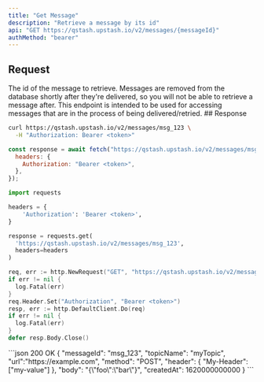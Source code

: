 ```yaml
---
title: "Get Message"
description: "Retrieve a message by its id"
api: "GET https://qstash.upstash.io/v2/messages/{messageId}"
authMethod: "bearer"
---
```


## Request

<ParamField path="messageId" type="string" required>
  The id of the message to retrieve.
</ParamField>

<Warning>
Messages are removed from the database shortly after they're delivered, so you
will not be able to retrieve a message after. This endpoint is intended to be used
for accessing messages that are in the process of being delivered/retried.
</Warning>
## Response

<Snippet file="qstash-message-type.mdx" />

<RequestExample>

```sh curl
curl https://qstash.upstash.io/v2/messages/msg_123 \
  -H "Authorization: Bearer <token>"
```

```js Node
const response = await fetch("https://qstash.upstash.io/v2/messages/msg_123", {
  headers: {
    Authorization: "Bearer <token>",
  },
});
```

```python Python
import requests

headers = {
    'Authorization': 'Bearer <token>',
}

response = requests.get(
  'https://qstash.upstash.io/v2/messages/msg_123',
  headers=headers
)
```

```go Go
req, err := http.NewRequest("GET", "https://qstash.upstash.io/v2/messages/msg_123", nil)
if err != nil {
  log.Fatal(err)
}
req.Header.Set("Authorization", "Bearer <token>")
resp, err := http.DefaultClient.Do(req)
if err != nil {
  log.Fatal(err)
}
defer resp.Body.Close()
```


</RequestExample>

<ResponseExample>
```json 200 OK
{
  "messageId": "msg_123",
  "topicName": "myTopic",
  "url":"https://example.com",
  "method": "POST",
  "header": {
    "My-Header": ["my-value"]
  },
  "body": "{\"foo\":\"bar\"}",
  "createdAt": 1620000000000
}
```

</ResponseExample>
